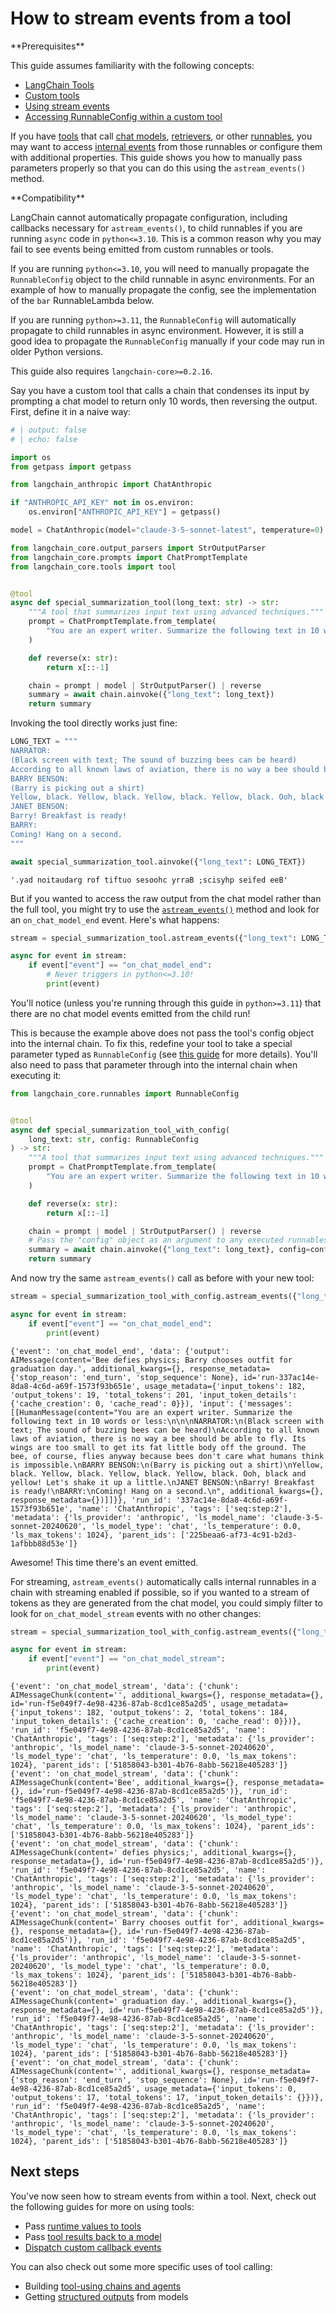 # How to stream events from a tool

<Info>
**Prerequisites**


This guide assumes familiarity with the following concepts:
- [LangChain Tools](/oss/python/concepts/tools)
- [Custom tools](/oss/python/how-to/custom_tools)
- [Using stream events](/oss/python/how-to/streaming/#using-stream-events)
- [Accessing RunnableConfig within a custom tool](/oss/python/how-to/tool_configure/)

</Info>

If you have [tools](/oss/python/concepts/tools/) that call [chat models](/oss/python/concepts/chat_models/), [retrievers](/oss/python/concepts/retrievers/), or other [runnables](/oss/python/concepts/runnables/), you may want to access [internal events](https://python.langchain.com/docs/how_to/streaming/#event-reference) from those runnables or configure them with additional properties. This guide shows you how to manually pass parameters properly so that you can do this using the `astream_events()` method.

<Warning>
**Compatibility**


LangChain cannot automatically propagate configuration, including callbacks necessary for `astream_events()`, to child runnables if you are running `async` code in `python<=3.10`. This is a common reason why you may fail to see events being emitted from custom runnables or tools.

If you are running `python<=3.10`, you will need to manually propagate the `RunnableConfig` object to the child runnable in async environments. For an example of how to manually propagate the config, see the implementation of the `bar` RunnableLambda below.

If you are running `python>=3.11`, the `RunnableConfig` will automatically propagate to child runnables in async environment. However, it is still a good idea to propagate the `RunnableConfig` manually if your code may run in older Python versions.

This guide also requires `langchain-core>=0.2.16`.
</Warning>

Say you have a custom tool that calls a chain that condenses its input by prompting a chat model to return only 10 words, then reversing the output. First, define it in a naive way:

<ChatModelTabs customVarName="model" />



```python
# | output: false
# | echo: false

import os
from getpass import getpass

from langchain_anthropic import ChatAnthropic

if "ANTHROPIC_API_KEY" not in os.environ:
    os.environ["ANTHROPIC_API_KEY"] = getpass()

model = ChatAnthropic(model="claude-3-5-sonnet-latest", temperature=0)
```


```python
from langchain_core.output_parsers import StrOutputParser
from langchain_core.prompts import ChatPromptTemplate
from langchain_core.tools import tool


@tool
async def special_summarization_tool(long_text: str) -> str:
    """A tool that summarizes input text using advanced techniques."""
    prompt = ChatPromptTemplate.from_template(
        "You are an expert writer. Summarize the following text in 10 words or less:\n\n{long_text}"
    )

    def reverse(x: str):
        return x[::-1]

    chain = prompt | model | StrOutputParser() | reverse
    summary = await chain.ainvoke({"long_text": long_text})
    return summary
```

Invoking the tool directly works just fine:


```python
LONG_TEXT = """
NARRATOR:
(Black screen with text; The sound of buzzing bees can be heard)
According to all known laws of aviation, there is no way a bee should be able to fly. Its wings are too small to get its fat little body off the ground. The bee, of course, flies anyway because bees don't care what humans think is impossible.
BARRY BENSON:
(Barry is picking out a shirt)
Yellow, black. Yellow, black. Yellow, black. Yellow, black. Ooh, black and yellow! Let's shake it up a little.
JANET BENSON:
Barry! Breakfast is ready!
BARRY:
Coming! Hang on a second.
"""

await special_summarization_tool.ainvoke({"long_text": LONG_TEXT})
```



```output
'.yad noitaudarg rof tiftuo sesoohc yrraB ;scisyhp seifed eeB'
```


But if you wanted to access the raw output from the chat model rather than the full tool, you might try to use the [`astream_events()`](/oss/python/how-to/streaming/#using-stream-events) method and look for an `on_chat_model_end` event. Here's what happens:


```python
stream = special_summarization_tool.astream_events({"long_text": LONG_TEXT})

async for event in stream:
    if event["event"] == "on_chat_model_end":
        # Never triggers in python<=3.10!
        print(event)
```

You'll notice (unless you're running through this guide in `python>=3.11`) that there are no chat model events emitted from the child run!

This is because the example above does not pass the tool's config object into the internal chain. To fix this, redefine your tool to take a special parameter typed as `RunnableConfig` (see [this guide](/oss/python/how-to/tool_configure) for more details). You'll also need to pass that parameter through into the internal chain when executing it:


```python
from langchain_core.runnables import RunnableConfig


@tool
async def special_summarization_tool_with_config(
    long_text: str, config: RunnableConfig
) -> str:
    """A tool that summarizes input text using advanced techniques."""
    prompt = ChatPromptTemplate.from_template(
        "You are an expert writer. Summarize the following text in 10 words or less:\n\n{long_text}"
    )

    def reverse(x: str):
        return x[::-1]

    chain = prompt | model | StrOutputParser() | reverse
    # Pass the "config" object as an argument to any executed runnables
    summary = await chain.ainvoke({"long_text": long_text}, config=config)
    return summary
```

And now try the same `astream_events()` call as before with your new tool:


```python
stream = special_summarization_tool_with_config.astream_events({"long_text": LONG_TEXT})

async for event in stream:
    if event["event"] == "on_chat_model_end":
        print(event)
```
```output
{'event': 'on_chat_model_end', 'data': {'output': AIMessage(content='Bee defies physics; Barry chooses outfit for graduation day.', additional_kwargs={}, response_metadata={'stop_reason': 'end_turn', 'stop_sequence': None}, id='run-337ac14e-8da8-4c6d-a69f-1573f93b651e', usage_metadata={'input_tokens': 182, 'output_tokens': 19, 'total_tokens': 201, 'input_token_details': {'cache_creation': 0, 'cache_read': 0}}), 'input': {'messages': [[HumanMessage(content="You are an expert writer. Summarize the following text in 10 words or less:\n\n\nNARRATOR:\n(Black screen with text; The sound of buzzing bees can be heard)\nAccording to all known laws of aviation, there is no way a bee should be able to fly. Its wings are too small to get its fat little body off the ground. The bee, of course, flies anyway because bees don't care what humans think is impossible.\nBARRY BENSON:\n(Barry is picking out a shirt)\nYellow, black. Yellow, black. Yellow, black. Yellow, black. Ooh, black and yellow! Let's shake it up a little.\nJANET BENSON:\nBarry! Breakfast is ready!\nBARRY:\nComing! Hang on a second.\n", additional_kwargs={}, response_metadata={})]]}}, 'run_id': '337ac14e-8da8-4c6d-a69f-1573f93b651e', 'name': 'ChatAnthropic', 'tags': ['seq:step:2'], 'metadata': {'ls_provider': 'anthropic', 'ls_model_name': 'claude-3-5-sonnet-20240620', 'ls_model_type': 'chat', 'ls_temperature': 0.0, 'ls_max_tokens': 1024}, 'parent_ids': ['225beaa6-af73-4c91-b2d3-1afbbb88d53e']}
```
Awesome! This time there's an event emitted.

For streaming, `astream_events()` automatically calls internal runnables in a chain with streaming enabled if possible, so if you wanted to a stream of tokens as they are generated from the chat model, you could simply filter to look for `on_chat_model_stream` events with no other changes:


```python
stream = special_summarization_tool_with_config.astream_events({"long_text": LONG_TEXT})

async for event in stream:
    if event["event"] == "on_chat_model_stream":
        print(event)
```
```output
{'event': 'on_chat_model_stream', 'data': {'chunk': AIMessageChunk(content='', additional_kwargs={}, response_metadata={}, id='run-f5e049f7-4e98-4236-87ab-8cd1ce85a2d5', usage_metadata={'input_tokens': 182, 'output_tokens': 2, 'total_tokens': 184, 'input_token_details': {'cache_creation': 0, 'cache_read': 0}})}, 'run_id': 'f5e049f7-4e98-4236-87ab-8cd1ce85a2d5', 'name': 'ChatAnthropic', 'tags': ['seq:step:2'], 'metadata': {'ls_provider': 'anthropic', 'ls_model_name': 'claude-3-5-sonnet-20240620', 'ls_model_type': 'chat', 'ls_temperature': 0.0, 'ls_max_tokens': 1024}, 'parent_ids': ['51858043-b301-4b76-8abb-56218e405283']}
{'event': 'on_chat_model_stream', 'data': {'chunk': AIMessageChunk(content='Bee', additional_kwargs={}, response_metadata={}, id='run-f5e049f7-4e98-4236-87ab-8cd1ce85a2d5')}, 'run_id': 'f5e049f7-4e98-4236-87ab-8cd1ce85a2d5', 'name': 'ChatAnthropic', 'tags': ['seq:step:2'], 'metadata': {'ls_provider': 'anthropic', 'ls_model_name': 'claude-3-5-sonnet-20240620', 'ls_model_type': 'chat', 'ls_temperature': 0.0, 'ls_max_tokens': 1024}, 'parent_ids': ['51858043-b301-4b76-8abb-56218e405283']}
{'event': 'on_chat_model_stream', 'data': {'chunk': AIMessageChunk(content=' defies physics;', additional_kwargs={}, response_metadata={}, id='run-f5e049f7-4e98-4236-87ab-8cd1ce85a2d5')}, 'run_id': 'f5e049f7-4e98-4236-87ab-8cd1ce85a2d5', 'name': 'ChatAnthropic', 'tags': ['seq:step:2'], 'metadata': {'ls_provider': 'anthropic', 'ls_model_name': 'claude-3-5-sonnet-20240620', 'ls_model_type': 'chat', 'ls_temperature': 0.0, 'ls_max_tokens': 1024}, 'parent_ids': ['51858043-b301-4b76-8abb-56218e405283']}
{'event': 'on_chat_model_stream', 'data': {'chunk': AIMessageChunk(content=' Barry chooses outfit for', additional_kwargs={}, response_metadata={}, id='run-f5e049f7-4e98-4236-87ab-8cd1ce85a2d5')}, 'run_id': 'f5e049f7-4e98-4236-87ab-8cd1ce85a2d5', 'name': 'ChatAnthropic', 'tags': ['seq:step:2'], 'metadata': {'ls_provider': 'anthropic', 'ls_model_name': 'claude-3-5-sonnet-20240620', 'ls_model_type': 'chat', 'ls_temperature': 0.0, 'ls_max_tokens': 1024}, 'parent_ids': ['51858043-b301-4b76-8abb-56218e405283']}
{'event': 'on_chat_model_stream', 'data': {'chunk': AIMessageChunk(content=' graduation day.', additional_kwargs={}, response_metadata={}, id='run-f5e049f7-4e98-4236-87ab-8cd1ce85a2d5')}, 'run_id': 'f5e049f7-4e98-4236-87ab-8cd1ce85a2d5', 'name': 'ChatAnthropic', 'tags': ['seq:step:2'], 'metadata': {'ls_provider': 'anthropic', 'ls_model_name': 'claude-3-5-sonnet-20240620', 'ls_model_type': 'chat', 'ls_temperature': 0.0, 'ls_max_tokens': 1024}, 'parent_ids': ['51858043-b301-4b76-8abb-56218e405283']}
{'event': 'on_chat_model_stream', 'data': {'chunk': AIMessageChunk(content='', additional_kwargs={}, response_metadata={'stop_reason': 'end_turn', 'stop_sequence': None}, id='run-f5e049f7-4e98-4236-87ab-8cd1ce85a2d5', usage_metadata={'input_tokens': 0, 'output_tokens': 17, 'total_tokens': 17, 'input_token_details': {}})}, 'run_id': 'f5e049f7-4e98-4236-87ab-8cd1ce85a2d5', 'name': 'ChatAnthropic', 'tags': ['seq:step:2'], 'metadata': {'ls_provider': 'anthropic', 'ls_model_name': 'claude-3-5-sonnet-20240620', 'ls_model_type': 'chat', 'ls_temperature': 0.0, 'ls_max_tokens': 1024}, 'parent_ids': ['51858043-b301-4b76-8abb-56218e405283']}
```
## Next steps

You've now seen how to stream events from within a tool. Next, check out the following guides for more on using tools:

- Pass [runtime values to tools](/oss/python/how-to/tool_runtime)
- Pass [tool results back to a model](/oss/python/how-to/tool_results_pass_to_model)
- [Dispatch custom callback events](/oss/python/how-to/callbacks_custom_events)

You can also check out some more specific uses of tool calling:

- Building [tool-using chains and agents](/docs/how_to#tools)
- Getting [structured outputs](/oss/python/how-to/structured_output/) from models
